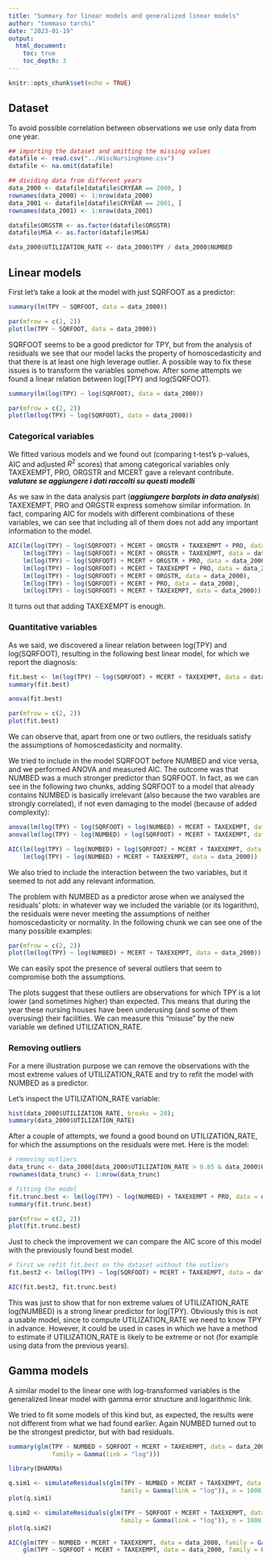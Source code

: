 ```yaml
---
title: "Summary for linear models and generalized linear models"
author: "tommaso tarchi"
date: "2023-01-19"
output: 
  html_document:
    toc: true
    toc_depth: 3
---
```


```r
knitr::opts_chunk$set(echo = TRUE)
```


## Dataset

To avoid possible correlation between observations we use only data from one year.

```r
## importing the dataset and omitting the missing values
datafile <- read.csv("../WiscNursingHome.csv")
datafile <- na.omit(datafile)

## dividing data from different years
data_2000 <- datafile[datafile$CRYEAR == 2000, ]
rownames(data_2000) <- 1:nrow(data_2000)
data_2001 <- datafile[datafile$CRYEAR == 2001, ]
rownames(data_2001) <- 1:nrow(data_2001)

datafile$ORGSTR <- as.factor(datafile$ORGSTR)
datafile$MSA <- as.factor(datafile$MSA)

data_2000$UTILIZATION_RATE <- data_2000$TPY / data_2000$NUMBED
```


## Linear models

First let's take a look at the model with just SQRFOOT as a predictor:
```r
summary(lm(TPY ~ SQRFOOT, data = data_2000))
```
```r
par(mfrow = c(2, 2))
plot(lm(TPY ~ SQRFOOT, data = data_2000))
```

SQRFOOT seems to be a good predictor for TPY, but from the analysis of residuals we see that our model lacks the property of homoscedasticity and that there is at least one high leverage outlier. A possible way to fix these issues is to transform the variables somehow. After some attempts we found a linear relation between log(TPY) and log(SQRFOOT).

```r
summary(lm(log(TPY) ~ log(SQRFOOT), data = data_2000))
```
```r
par(mfrow = c(2, 2))
plot(lm(log(TPY) ~ log(SQRFOOT), data = data_2000))
```


### Categorical variables

We fitted various models and we found out (comparing t-test's p-values, AIC and adjusted $R^2$ scores) that among categorical variables only TAXEXEMPT, PRO, ORGSTR and MCERT gave a relevant contribute.  ***valutare se aggiungere i dati raccolti su questi modelli***

As we saw in the data analysis part (***aggiungere barplots in data analysis***) TAXEXEMPT, PRO and ORGSTR express somehow similar information. In fact, comparing AIC for models with different combinations of these variables, we can see that including all of them does not add any important information to the model.

```r
AIC(lm(log(TPY) ~ log(SQRFOOT) + MCERT + ORGSTR + TAXEXEMPT + PRO, data = data_2000),
    lm(log(TPY) ~ log(SQRFOOT) + MCERT + ORGSTR + TAXEXEMPT, data = data_2000),
    lm(log(TPY) ~ log(SQRFOOT) + MCERT + ORGSTR + PRO, data = data_2000),
    lm(log(TPY) ~ log(SQRFOOT) + MCERT + TAXEXEMPT + PRO, data = data_2000),
    lm(log(TPY) ~ log(SQRFOOT) + MCERT + ORGSTR, data = data_2000),
    lm(log(TPY) ~ log(SQRFOOT) + MCERT + PRO, data = data_2000),
    lm(log(TPY) ~ log(SQRFOOT) + MCERT + TAXEXEMPT, data = data_2000))
```

It turns out that adding TAXEXEMPT is enough.


### Quantitative variables

As we said, we discovered a linear relation between log(TPY) and log(SQRFOOT), resulting in the following best linear model, for which we report the diagnosis:
```r
fit.best <- lm(log(TPY) ~ log(SQRFOOT) + MCERT + TAXEXEMPT, data = data_2000)
summary(fit.best)
```
```r
anova(fit.best)
```
```r
par(mfrow = c(2, 2))
plot(fit.best)
```

We can observe that, apart from one or two outliers, the residuals satisfy the assumptions of homoscedasticity and normality.

We tried to include in the model SQRFOOT before NUMBED and vice versa, and we performed ANOVA and measured AIC. The outcome was that NUMBED was a much stronger predictor than SQRFOOT. In fact, as we can see in the following two chunks, adding SQRFOOT to a model that already contains NUMBED is basically irrelevant (also because the two varables are strongly correlated), if not even damaging to the model (because of added complexity):
```r
anova(lm(log(TPY) ~ log(SQRFOOT) + log(NUMBED) + MCERT + TAXEXEMPT, data = data_2000));
anova(lm(log(TPY) ~ log(NUMBED) + log(SQRFOOT) + MCERT + TAXEXEMPT, data = data_2000))
```
```r
AIC(lm(log(TPY) ~ log(NUMBED) + log(SQRFOOT) + MCERT + TAXEXEMPT, data = data_2000),
    lm(log(TPY) ~ log(NUMBED) + MCERT + TAXEXEMPT, data = data_2000))
```

We also tried to include the interaction between the two variables, but it seemed to not add any relevant information.


The problem with NUMBED as a predictor arose when we analysed the residuals' plots: in whatever way we included the variable (or its logarithm), the residuals were never meeting the assumptions of neither homoscedasticity or normality. In the following chunk we can see one of the many possible examples:
```r
par(mfrow = c(2, 2))
plot(lm(log(TPY) ~ log(NUMBED) + MCERT + TAXEXEMPT, data = data_2000))
```

We can easily spot the presence of several outliers that seem to compromise both the assumptions.

The plots suggest that these outliers are observations for which TPY is a lot lower (and sometimes higher) than expected. This means that during the year these nursing houses have been underusing (and some of them overusing) their facilities. We can measure this "misuse" by the new variable we defined UTILIZATION_RATE.


### Removing outliers

For a mere illustration purpose we can remove the observations with the most extreme values of UTILIZATION_RATE and try to refit the model with NUMBED as a predictor.

Let's inspect the UTILIZATION_RATE variable:
```r
hist(data_2000$UTILIZATION_RATE, breaks = 20);
summary(data_2000$UTILIZATION_RATE)
```

After a couple of attempts, we found a good bound on UTILIZATION_RATE, for which the assumptions on the residuals were met. Here is the model:
```r
# removing outliers
data_trunc <- data_2000[data_2000$UTILIZATION_RATE > 0.85 & data_2000$UTILIZATION_RATE < 1.07, ]
rownames(data_trunc) <- 1:nrow(data_trunc)
```
```r
# fitting the model
fit.trunc.best <- lm(log(TPY) ~ log(NUMBED) + TAXEXEMPT + PRO, data = data_trunc)
summary(fit.trunc.best)
```
```r
par(mfrow = c(2, 2))
plot(fit.trunc.best)
```


Just to check the improvement we can compare the AIC score of this model with the previously found best model.

```r
# first we refit fit.best on the dataset without the outliers
fit.best2 <- lm(log(TPY) ~ log(SQRFOOT) + MCERT + TAXEXEMPT, data = data_trunc)

AIC(fit.best2, fit.trunc.best)
```

This was just to show that for non extreme values of UTILIZATION_RATE log(NUMBED) is a strong linear predictor for log(TPY). Obviously this is not a usable model, since to compute UTILIZATION_RATE we need to know TPY in advance. However, it could be used in cases in which we have a method to estimate if UTILIZATION_RATE is likely to be extreme or not (for example using data from the previous years).


## Gamma models

A similar model to the linear one with log-transformed variables is the generalized linear model with gamma error structure and logarithmic link.

We tried to fit some models of this kind but, as expected, the results were not different from what we had found earlier. Again NUMBED turned out to be the strongest predictor, but with bad residuals.

```r
summary(glm(TPY ~ NUMBED + SQRFOOT + MCERT + TAXEXEMPT, data = data_2000,
            family = Gamma(link = "log")))
```

```r
library(DHARMa)
```
```r
q.sim1 <- simulateResiduals(glm(TPY ~ NUMBED + MCERT + TAXEXEMPT, data = data_2000,
                               family = Gamma(link = "log")), n = 1000)
plot(q.sim1)
```
```r
q.sim2 <- simulateResiduals(glm(TPY ~ SQRFOOT + MCERT + TAXEXEMPT, data = data_2000,
                               family = Gamma(link = "log")), n = 1000)
plot(q.sim2)
```

```r
AIC(glm(TPY ~ NUMBED + MCERT + TAXEXEMPT, data = data_2000, family = Gamma(link = "log")),
    glm(TPY ~ SQRFOOT + MCERT + TAXEXEMPT, data = data_2000, family = Gamma(link = "log")))
```

